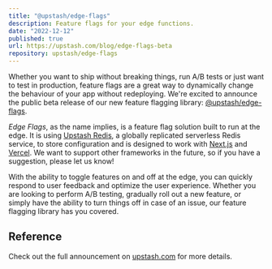 ```yaml
---
title: "@upstash/edge-flags"
description: Feature flags for your edge functions.
date: "2022-12-12"
published: true
url: https://upstash.com/blog/edge-flags-beta
repository: upstash/edge-flags
---
```


Whether you want to ship without breaking things, run A/B tests or just want to test in production,
feature flags are a great way to dynamically change the behaviour of your app without redeploying. We're excited to announce the public
beta release of our new feature flagging library: [@upstash/edge-flags](https://github.com/upstash/edge-flags).

_Edge Flags_, as the name implies, is a feature flag solution built to run at the edge. It is using [Upstash Redis](https://upstash.com/), a globally replicated serverless Redis service, to store configuration and is
designed to work with [Next.js](https://nextjs.org) and [Vercel](https://vercel.com). We want to support other frameworks in the future, so if you have a suggestion, please let us know!

With the ability to toggle features on and off at the edge, you can quickly respond
to user feedback and optimize the user experience. Whether you are looking to
perform A/B testing, gradually roll out a new feature, or simply have the
ability to turn things off in case of an issue, our feature flagging library has
you covered.

## Reference

Check out the full announcement on [upstash.com](https://upstash.com/blog/edge-flags-beta) for more details.
